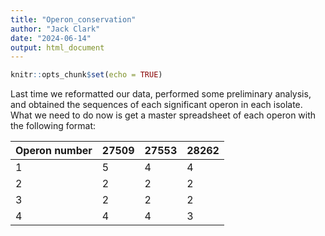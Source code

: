 ```yaml
---
title: "Operon_conservation"
author: "Jack Clark"
date: "2024-06-14"
output: html_document
---
```


```r
knitr::opts_chunk$set(echo = TRUE)
```

Last time we reformatted our data, performed some preliminary analysis, and obtained the sequences of each significant operon in each isolate. What we need to do now is get a master spreadsheet of each operon with the following format:

Operon number |  27509   |  27553   | 28262
------------- |  -----   |  -----   | -----
      1       |    5     |    4     |  4
      2       |    2     |    2     |  2
      3       |    2     |    2     |  2
      4       |    4     |    4     |  3


```r

```

